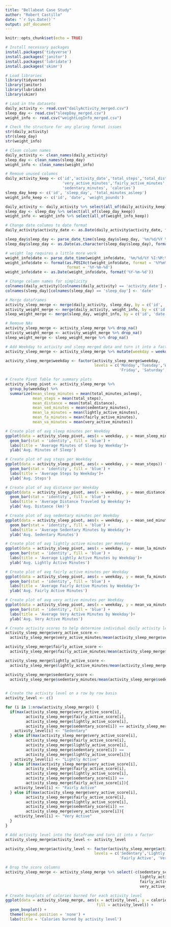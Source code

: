 ---
title: "Bellabeat Case Study"
author: "Robert Castillo"
date: "`r Sys.Date()`"
output: pdf_document
---

```{r setup, include=FALSE}
knitr::opts_chunk$set(echo = TRUE)
```

```{r}
# Install necessary packages
install.packages('tidyverse')
install.packages('janitor')
install.packages('lubridate')
install.packages('skimr')
```

```{r}
# Load libraries
library(tidyverse)
library(janitor)
library(lubridate)
library(skimr)
```

```{r}
# Load in the datasets
daily_activity <- read.csv("dailyActivity_merged.csv")
sleep_day <- read.csv("sleepDay_merged.csv")
weight_info <- read.csv("weightLogInfo_merged.csv")
```

```{r}
# Check the structure for any glaring format issues
str(daily_activity)
str(sleep_day)
str(weight_info)
```

```{r}
# Clean column names
daily_activity <- clean_names(daily_activity)
sleep_day <- clean_names(sleep_day)
weight_info <- clean_names(weight_info)
```

```{r}
# Remove unused columns
daily_activity_keep <- c('id','activity_date','total_steps','total_distance',
                         'very_active_minutes','fairly_active_minutes', 'lightly_active_minutes',
                         'sedentary_minutes', 'calories')
sleep_day_keep <- c('id', 'sleep_day', 'total_minutes_asleep')
weight_info_keep <- c('id', 'date', 'weight_pounds')

daily_activity <- daily_activity %>% select(all_of(daily_activity_keep))
sleep_day <- sleep_day %>% select(all_of(sleep_day_keep))
weight_info <- weight_info %>% select(all_of(weight_info_keep))
```

```{r}
# Change date columns to date format
daily_activity$activity_date <- as.Date(daily_activity$activity_date, format('%m/%d/%Y'))

sleep_day$sleep_day <- parse_date_time(sleep_day$sleep_day, '%m/%d/%Y %I:%M:%S %p')
sleep_day$sleep_day <- as.Date(as.character(sleep_day$sleep_day), format('%Y-%m-%d'))

# weight log requires a little more work
weight_info$date <- parse_date_time(weight_info$date, '%m/%d/%Y %I:%M:%S %p')
weight_info$date <- format(as.POSIXct(weight_info$date, format = '%Y%m%d %H:%M:%S'),
                           format = '%Y-%m-%d')
weight_info$date <- as.Date(weight_info$date, format('%Y-%m-%d'))
```

```{r}
# Change column names for simplicity
colnames(daily_activity)[colnames(daily_activity) == 'activity_date'] <- 'date'
colnames(sleep_day)[colnames(sleep_day) == 'sleep_day'] <- 'date'
```

```{r}
# Merge dataframes
activity_sleep_merge <- merge(daily_activity, sleep_day, by = c('id', 'date'), all = TRUE)
activity_weight_merge <- merge(daily_activity, weight_info, by = c('id', 'date'), all = TRUE)
sleep_weight_merge <- merge(sleep_day, weight_info, by = c('id', 'date'), all = TRUE)
```

```{r}
# Remove NAs
activity_sleep_merge <- activity_sleep_merge %>% drop_na()
activity_weight_merge <- activity_weight_merge %>% drop_na()
sleep_weight_merge <- sleep_weight_merge %>% drop_na()
```

```{r}
# Add Weekday to activity and sleep merged data and turn it into a factor
activity_sleep_merge <- activity_sleep_merge %>% mutate(weekday = weekdays(date))

activity_sleep_merge$weekday <- factor(activity_sleep_merge$weekday,
                                       levels = c('Monday','Tuesday','Wednesday', 'Thursday',
                                                  'Friday', 'Saturday', 'Sunday'))
```

```{r}
# Create Pivot Table for summary plots
activity_sleep_pivot <- activity_sleep_merge %>%
  group_by(weekday) %>%
  summarize(mean_sleep_minutes = mean(total_minutes_asleep),
            mean_steps = mean(total_steps),
            mean_distance = mean(total_distance),
            mean_sed_minutes = mean(sedentary_minutes),
            mean_la_minutes = mean(lightly_active_minutes),
            mean_fa_minutes = mean(fairly_active_minutes),
            mean_va_minutes = mean(very_active_minutes))
```


```{r}
# Create plot of avg sleep minutes per Weekday
ggplot(data = activity_sleep_pivot, aes(x = weekday, y = mean_sleep_minutes)) + 
  geom_bar(stat = 'identity', fill = 'blue') +
  labs(title = 'Average Minutes of Sleep by Weekday')+
  ylab('Avg. Minutes of Sleep')
```

```{r}
# Create plot of avg steps per Weekday
ggplot(data = activity_sleep_pivot, aes(x = weekday, y = mean_steps)) + 
  geom_bar(stat = 'identity', fill = 'blue') +
  labs(title = 'Average Steps by Weekday')+
  ylab('Avg. Steps')
```

```{r}
# Create plot of avg distance per Weekday
ggplot(data = activity_sleep_pivot, aes(x = weekday, y = mean_distance)) + 
  geom_bar(stat = 'identity', fill = 'blue') +
  labs(title = 'Average Distance Traveled by Weekday')+
  ylab('Avg. Distance (km)')
```

```{r}
# Create plot of avg sedentary minutes per Weekday
ggplot(data = activity_sleep_pivot, aes(x = weekday, y = mean_sed_minutes)) + 
  geom_bar(stat = 'identity', fill = 'blue') +
  labs(title = 'Average Sedentary Minutes by Weekday')+
  ylab('Avg. Sedentary Minutes')
```

```{r}
# Create plot of avg lightly active minutes per Weekday
ggplot(data = activity_sleep_pivot, aes(x = weekday, y = mean_la_minutes)) + 
  geom_bar(stat = 'identity', fill = 'blue') +
  labs(title = 'Average Lightly Active Minutes by Weekday')+
  ylab('Avg. Lightly Active Minutes')
```

```{r}
# Create plot of avg fairly active minutes per Weekday
ggplot(data = activity_sleep_pivot, aes(x = weekday, y = mean_fa_minutes)) + 
  geom_bar(stat = 'identity', fill = 'blue') +
  labs(title = 'Average Fairly Active Minutes by Weekday')+
  ylab('Avg. Fairly Active Minutes')
```

```{r}
# Create plot of avg very active minutes per Weekday
ggplot(data = activity_sleep_pivot, aes(x = weekday, y = mean_va_minutes)) + 
  geom_bar(stat = 'identity', fill = 'blue') +
  labs(title = 'Average Very Active Minutes by Weekday')+
  ylab('Avg. Very Active Minutes')
```

```{r}
# Create activity scores to help determine individual daily activity levels 
activity_sleep_merge$very_active_score <-
  activity_sleep_merge$very_active_minutes/mean(activity_sleep_merge$very_active_minutes)

activity_sleep_merge$fairly_active_score <-
  activity_sleep_merge$fairly_active_minutes/mean(activity_sleep_merge$fairly_active_minutes)

activity_sleep_merge$lightly_active_score <-
  activity_sleep_merge$lightly_active_minutes/mean(activity_sleep_merge$lightly_active_minutes)

activity_sleep_merge$sedentary_score <-
  activity_sleep_merge$sedentary_minutes/mean(activity_sleep_merge$sedentary_minutes)
         
```



```{r}
# Create the activity level on a row by row basis
activity_level <- c()

for (i in 1:nrow(activity_sleep_merge)) {
  if(max(activity_sleep_merge$very_active_score[i],
         activity_sleep_merge$fairly_active_score[i],
         activity_sleep_merge$lightly_active_score[i],
         activity_sleep_merge$sedentary_score[i]) == activity_sleep_merge$sedentary_score[i]){
    activity_level[i] <- "Sedentary"
  } else if(max(activity_sleep_merge$very_active_score[i],
         activity_sleep_merge$fairly_active_score[i],
         activity_sleep_merge$lightly_active_score[i],
         activity_sleep_merge$sedentary_score[i]) ==
         activity_sleep_merge$lightly_active_score[i]){
    activity_level[i] <- "Lightly Active"
  } else if(max(activity_sleep_merge$very_active_score[i],
         activity_sleep_merge$fairly_active_score[i],
         activity_sleep_merge$lightly_active_score[i],
         activity_sleep_merge$sedentary_score[i]) ==
         activity_sleep_merge$fairly_active_score[i]){
    activity_level[i] <- "Fairly Active"
  } else if(max(activity_sleep_merge$very_active_score[i],
         activity_sleep_merge$fairly_active_score[i],
         activity_sleep_merge$lightly_active_score[i],
         activity_sleep_merge$sedentary_score[i]) ==
         activity_sleep_merge$very_active_score[i]){
    activity_level[i] <- "Very Active"
  }
}
```

```{r}
# Add activity level into the dataframe and turn it into a factor
activity_sleep_merge$activity_level <- activity_level

activity_sleep_merge$activity_level <- factor(activity_sleep_merge$activity_level,
                                       levels = c('Sedentary','Lightly Active',
                                                  'Fairly Active', 'Very Active'))

# Drop the score columns
activity_sleep_merge <- activity_sleep_merge %>% select(-c(sedentary_score,
                                                           lightly_active_score,
                                                           fairly_active_score,
                                                           very_active_score))
```


```{r}
# Create boxplots of calories burned for each activity level
ggplot(data = activity_sleep_merge, aes(x = activity_level, y = calories,
                                        fill = activity_level)) +
  geom_boxplot() +
  theme(legend.position = 'none') +
  labs(title = 'Calories burned by activity level')
```

